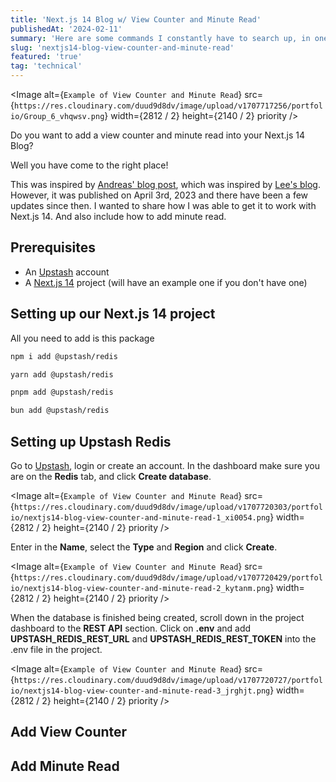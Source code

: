 ```yaml
---
title: 'Next.js 14 Blog w/ View Counter and Minute Read'
publishedAt: '2024-02-11'
summary: 'Here are some commands I constantly have to search up, in one place.'
slug: 'nextjs14-blog-view-counter-and-minute-read'
featured: 'true'
tag: 'technical'
---
```


<Image
  alt={`Example of View Counter and Minute Read`}
  src={`https://res.cloudinary.com/duud9d8dv/image/upload/v1707717256/portfolio/Group_6_vhqwsv.png`}
  width={2812 / 2}
  height={2140 / 2}
  priority
/>

Do you want to add a view counter and minute read into your Next.js 14 Blog?

Well you have come to the right place!

This was inspired by [Andreas' blog post](https://upstash.com/blog/nextjs13-approuter-view-counter), which was inspired by [Lee's blog](https://leerob.io/blog). However, it was published on April 3rd, 2023 and there have been a few updates since then. I wanted to share how I was able to get it to work with Next.js 14. And also include how to add minute read.

## Prerequisites

- An [Upstash](https://upstash.com/) account
- A [Next.js 14](https://nextjs.org/) project (will have an example one if you don't have one)

## Setting up our Next.js 14 project

All you need to add is this package

```bash title="Terminal"
npm i add @upstash/redis
```

```bash title="Terminal"
yarn add @upstash/redis
```

```bash title="Terminal"
pnpm add @upstash/redis
```

```bash title="Terminal"
bun add @upstash/redis
```

## Setting up Upstash Redis

Go to [Upstash](https://upstash.com/), login or create an account. In the dashboard make sure you are on the <b>Redis</b> tab, and click <b>Create database</b>.

<Image
  alt={`Example of View Counter and Minute Read`}
  src={`https://res.cloudinary.com/duud9d8dv/image/upload/v1707720303/portfolio/nextjs14-blog-view-counter-and-minute-read-1_xi0054.png`}
  width={2812 / 2}
  height={2140 / 2}
  priority
/>

Enter in the <b>Name</b>, select the <b>Type</b> and <b>Region</b> and click <b>Create</b>.

<Image
  alt={`Example of View Counter and Minute Read`}
  src={`https://res.cloudinary.com/duud9d8dv/image/upload/v1707720429/portfolio/nextjs14-blog-view-counter-and-minute-read-2_kytanm.png`}
  width={2812 / 2}
  height={2140 / 2}
  priority
/>

When the database is finished being created, scroll down in the project dashboard to the <b>REST API</b> section. Click on <b>.env</b> and add <b>UPSTASH_REDIS_REST_URL</b> and <b>UPSTASH_REDIS_REST_TOKEN</b> into the .env file in the project.

<Image
  alt={`Example of View Counter and Minute Read`}
  src={`https://res.cloudinary.com/duud9d8dv/image/upload/v1707720727/portfolio/nextjs14-blog-view-counter-and-minute-read-3_jrghjt.png`}
  width={2812 / 2}
  height={2140 / 2}
  priority
/>

## Add View Counter

## Add Minute Read
